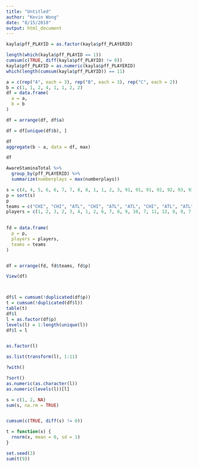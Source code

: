 ```yaml
---
title: "Untitled"
author: "Kevin Wong"
date: "8/15/2018"
output: html_document
---
```


```r
kayla$pff_PLAYID = as.factor(kayla$pff_PLAYERID)

length(which(kayla$pff_PLAYID == 1))
cumsum(c(TRUE, diff(kayla$pff_PLAYID) != 0))
kayla$pff_PLAYID = as.numeric(kayla$pff_PLAYERID)
which(length(cumsum(kayla$pff_PLAYID)) == 11)
```


```r
a = c(rep("A", each = 3), rep("B", each = 3), rep("C", each = 2))
b = c(1, 1, 2, 4, 1, 1, 2, 2)
df = data.frame(
  a = a,
  b = b
)

df = arrange(df, df$a)

df = df[unique(df$b), ]

df
aggregate(b ~ a, data = df, max)

df

AwareStaminaTotal %>%
  group_by(pff_PLAYERID) %>%
  summarize(numberplays = max(numberplays))

```


```r
s = c(4, 4, 5, 6, 6, 7, 7, 8, 8, 1, 1, 2, 3, 91, 91, 91, 92, 92, 93, 93, 93)
p = sort(s)
p
teams = c("CHI", "CHI", "ATL", "CHI", "ATL", "ATL", "CHI", "ATL", "ATL", "PIT", "PIT", "BUF", "BUF", "PIT", "PIT", "PIT", "BUF", "BUF", "PIT", "PIT", "PIT")
players = c(1, 2, 3, 2, 3, 4, 1, 2, 6, 7, 8, 9, 10, 7, 11, 12, 8, 9, 7, 13, 14)
 

fd = data.frame(
  p = p,
  players = players,
  teams = teams
)


df = arrange(fd, fd$teams, fd$p)

View(df)



df$l = cumsum(!duplicated(df$p))
t = cumsum(!duplicated(df$l))
table(t)
df$l
l = as.factor(df$p)
levels(l) = 1:length(unique(l))
df$l = l


as.factor(l)

as.list(transform(l), 1:11)

?with()

?sort()
as.numeric(as.character(l))
as.numeric(levels(l))[l]
```

```r
s = c(1, 2, NA)
sum(s, na.rm = TRUE)


cumsum(c(TRUE, diff(s) != 0))
```

```r
t = function(x) {
  rnorm(x, mean = 0, sd = 1)
}

set.seed(3)
sum(t(9))
```

